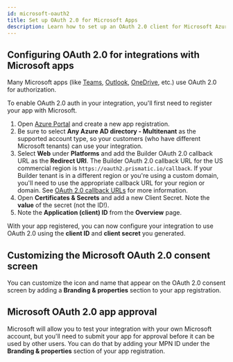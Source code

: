 ```yaml
---
id: microsoft-oauth2
title: Set up OAuth 2.0 for Microsoft Apps
description: Learn how to set up an OAuth 2.0 client for Microsoft Azure-based apps
---
```



<Vimeo
  video="907604023"
  title="Configuring OAuth 2.0 for integrations with Microsoft apps"
/>

## Configuring OAuth 2.0 for integrations with Microsoft apps

Many Microsoft apps (like [Teams](/docs/composer/builder/builder-components/ms-teams.mdx), [Outlook](/docs/composer/builder/builder-components/ms-outlook.mdx), [OneDrive](/docs/composer/builder/builder-components/ms-onedrive.mdx), etc.) use OAuth 2.0 for authorization.

To enable OAuth 2.0 auth in your integration, you'll first need to register your app with Microsoft.

1. Open [Azure Portal](https://portal.azure.com/) and create a new app registration.
1. Be sure to select **Any Azure AD directory - Multitenant** as the supported account type, so your customers (who have different Microsoft tenants) can use your integration.
1. Select **Web** under **Platforms** and add the Builder OAuth 2.0 callback URL as the **Redirect URI**. The Builder OAuth 2.0 callback URL for the US commercial region is `https://oauth2.prismatic.io/callback`.
   If your Builder tenant is in a different region or you're using a custom domain, you'll need to use the appropriate callback URL for your region or domain. See [OAuth 2.0 callback URLs](/docs/composer/builder/connections.mdx#creating-an-oauth-20-app-in-a-third-party-service) for more information.
1. Open **Certificates & Secrets** and add a new Client Secret.
   Note the **value** of the secret (not the ID!).
1. Note the **Application (client) ID** from the **Overview** page.

With your app registered, you can now configure your integration to use OAuth 2.0 using the **client ID** and **client secret** you generated.

## Customizing the Microsoft OAuth 2.0 consent screen

You can customize the icon and name that appear on the OAuth 2.0 consent screen by adding a **Branding & properties** section to your app registration.

## Microsoft OAuth 2.0 app approval

Microsoft will allow you to test your integration with your own Microsoft account, but you'll need to submit your app for approval before it can be used by other users.
You can do that by adding your MPN ID under the **Branding & properties** section of your app registration.
